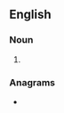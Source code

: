 ==English==

===Noun===
{{head|en|noun form}}

# {{plural of|en|lotion}}

===Anagrams===
* {{anagrams|en|a=ilnoost|otolins|soliton}}